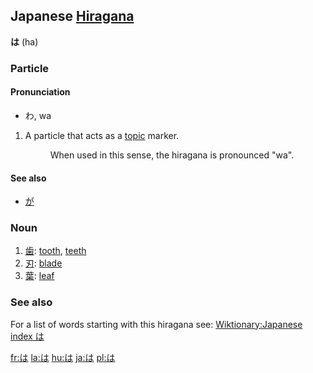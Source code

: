 == Japanese [[Hiragana]] ==
'''は''' (ha)

===Particle===
====Pronunciation====
*わ, wa

#A particle that acts as a [[topic]] marker.
#:When used in this sense, the hiragana is pronounced "wa".

====See also====
*[[が]]

===Noun===
#[[歯]]: [[tooth]], [[teeth]]
#[[刃]]: [[blade]]
#[[葉]]: [[leaf]]

===See also===
For a list of words starting with this hiragana see: [[Wiktionary:Japanese index は]]

[[fr:は]]
[[la:は]]
[[hu:は]]
[[ja:は]]
[[pl:は]]